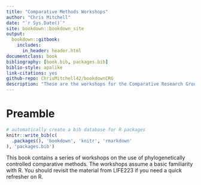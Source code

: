```yaml
--- 
title: "Comparative Methods Workshops"
author: "Chris Mitchell"
date: "`r Sys.Date()`"
site: bookdown::bookdown_site
output: 
  bookdown::gitbook:
    includes:
      in_header: header.html
documentclass: book
bibliography: [book.bib, packages.bib]
biblio-style: apalike
link-citations: yes
github-repo: ChrisMitchell42/bookdownCRG
description: "These are the workshops for the Comparative Research Group as part of LIFE363"
---
```


# Preamble

```r
# automatically create a bib database for R packages
knitr::write_bib(c(
  .packages(), 'bookdown', 'knitr', 'rmarkdown'
), 'packages.bib')
```

This book contains a series of workshops on the use of phylogenetically controlled comparative methods. The workshops assume a basic familiarity with R. You should revisit the material from LIFE223 if you need a quick refresher on R.


<script>
  iFrameResize({}, ".interactive");
</script>
